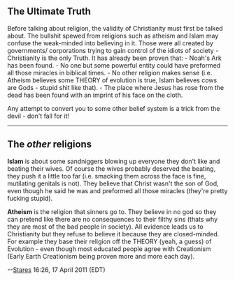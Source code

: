 
== The Ultimate Truth ==

Before talking about religion, the validity of Christianity must first be talked about. The bullshit spewed from religions such as atheism and Islam may confuse the weak-minded into believing in it. Those were all created by governments/ corporations trying to gain control of the idiots of society - Christianity is the only Truth. It has already been proven that:
- Noah's Ark has been found.
- No one but some powerful entity could have preformed all those miracles in biblical times.
- No other religion makes sense (i.e. Atheism believes some THEORY of evolution is true, Islam believes cows are Gods - stupid shit like that).
- The place where Jesus has rose from the dead has been found with an imprint of his face on the cloth.

Any attempt to convert you to some other belief system is a trick from the devil - don't fall for it!

----


== The ''other'' religions ==
'''Islam''' is about some sandniggers blowing up everyone they don't like and beating their wives. Of course the wives probably deserved the beating, they push it a little too far (i.e. smacking them across the face is fine, mutilating genitals is not). They believe that Christ wasn't the son of God, even though he said he was and preformed all those miracles (they're pretty fucking stupid).

'''Atheism''' is the religion that sinners go to. They believe in no god so they can pretend like there are no consequences to their filthy sins (thats why they are most of the bad people in society). All evidence leads us to Christianity but they refuse to believe it because they are closed-minded. For example they base their religion off the THEORY (yeah, a guess) of Evolution - even though most educated people agree with Creationism (Early Earth Creationism being proven more and more each day).

--[[User:Stares|Stares]] 16:26, 17 April 2011 (EDT)
